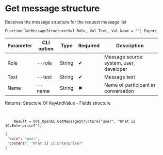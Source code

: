 ﻿---
sidebar_position: 4
description: Get message structure and other functions to work with OpenAI in the Open Integration Package, a free open-source integration library for 1C:Enterprise 8, OneScript and CLI
keywords: [1C, 1С, 1С:Enterprise, 1С:Enterprise 8.3, API, Integration, Services, Exchange, OneScript, CLI, OpenAI]
---


# Get message structure
 Receives the message structure for the request message list



`Function GetMessageStructure(Val Role, Val Text, Val Name = "") Export`

  | Parameter | CLI option | Type | Required | Description |
  |-|-|-|-|-|
  | Role | --role | String | &#x2714; | Message source: system, user, developer |
  | Text | --text | String | &#x2714; | Message text |
  | Name | --name | String | &#x2716; | Name of participant in conversation |

  
  Returns:  Structure Of KeyAndValue - Fields structure

<br/>




```bsl title="1C:Enterprise/OneScript code example"
    Result = OPI_OpenAI.GetMessageStructure("user", "What is 1C:Enterprise?");
```
 



```json title="Result"
{
 "role": "user",
 "content": "What is 1C:Enterprise?"
}
```
